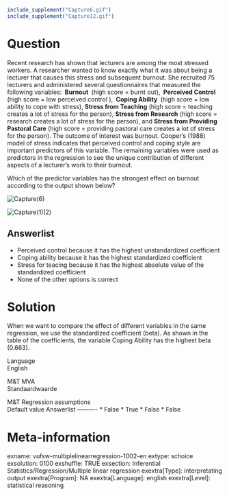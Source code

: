 ```{r, echo = FALSE, results = "hide"}
include_supplement("Capture6.gif")
include_supplement("Capture12.gif")
```

Question
========
Recent research has shown that lecturers are among the most stressed
workers. A researcher wanted to know exactly what it was about being a
lecturer that causes this stress and subsequent burnout. She recruited
75 lecturers and administered several questionnaires that measured the
following variables: ** Burnout ** (high score = burnt out),
** Perceived Control ** (high score = low perceived control ), ** Coping
Ability ** (high score = low ability to cope with stress), **Stress from
Teaching** (high score = teaching creates a lot of stress for the
person), **Stress from Research** (high score = research creates a lot
of stress for the person), and **Stress from Providing Pastoral Care**
(high score = providing pastoral care creates a lot of stress for the
person). The outcome of interest was burnout. Cooper’s (1988) model of
stress indicates that perceived control and coping style are important
predictors of this variable. The remaining variables were used as
predictors in the regression to see the unique contribution of different
aspects of a lecturer’s work to their burnout.  
  
Which of the predictor variables has the strongest effect on burnout
according to the output shown below?  
  
<img src="Capture6.gif" class="fr-fic fr-dii enlargeimage tvcss_3"
alt="Capture(6)" />  
  
<img src="Capture12.gif" class="fr-fic fr-dii enlargeimage tvcss_4"
alt="Capture(1)(2)" />

Answerlist
----------
* Perceived control because it has the highest unstandardized coefficient
* Coping ability because it has the highest standardized coefficient
* Stress for teacing because it has the highest absolute value of the
  standardized coefficient
* None of the other options is correct

Solution
========





When we want to compare the effect of different variables in the same
regression, we use the standardized coefficient (beta). As shown in the
table of the coefficients, the variable Coping Ability has the highest
beta (0.663).





Language  
English

M&T MVA  
Standaardwaarde

M&T Regression assumptions  
Default value
Answerlist
----------
* False
* True
* False
* False

Meta-information
================
exname: vufsw-multiplelinearregression-1002-en
extype: schoice
exsolution: 0100
exshuffle: TRUE
exsection: Inferential Statistics/Regression/Multiple linear regression
exextra[Type]: interpretating output
exextra[Program]: NA
exextra[Language]: english
exextra[Level]: statistical reasoning

